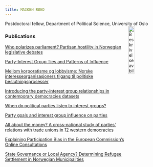 ```yaml
---
title: MAIKEN RØED
---
```


Postdoctoral fellow, Department of Political Science, University of Oslo <img src="/images/m.jpg" alt="Beskrivelse av bildet" align="right" width="20%">

### **Publications**
[Who polarizes parliament? Partisan hostility in Norwegian legislative debates](https://doi.org/10.1177/13540688231215003)

[Party-Interest Group Ties and Patterns of Influence](https://doi.org/10.1177/00323217231202596)

[Mellom korporatisme og lobbyisme: Norske interesseorganisasjoners tilgang til politiske beslutningsprosesser](https://doi.org/10.18261/nost.7.4-5.3)

[Introducing the party-interest group relationships in contemporary democracies datasets](https://doi.org/10.1177/13540688221075591)

[When do political parties listen to interest groups?](https://doi.org/10.1177/13540688211062832)

[Party goals and interest group influence on parties](https://doi.org/10.1080/01402382.2021.1921496)

[All about the money? A cross-national study of parties' relations with trade unions in 12 western democracies](https://doi.org/10.1177/1354068819862143)

[Explaining Participation Bias in the European Commission's Online Consultations](https://doi.org/10.1111/jcms.12754)

[State Governance or Local Agency? Determining Refugee Settlement in Norwegian Municipalities](http://urn.nb.no/URN:NBN:no-70993)
